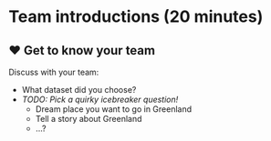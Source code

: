 
# Team introductions (20 minutes)

## ❤️ Get to know your team

Discuss with your team:

* What dataset did you choose?
* _TODO: Pick a quirky icebreaker question!_
    * Dream place you want to go in Greenland
    * Tell a story about Greenland
    * ...?
